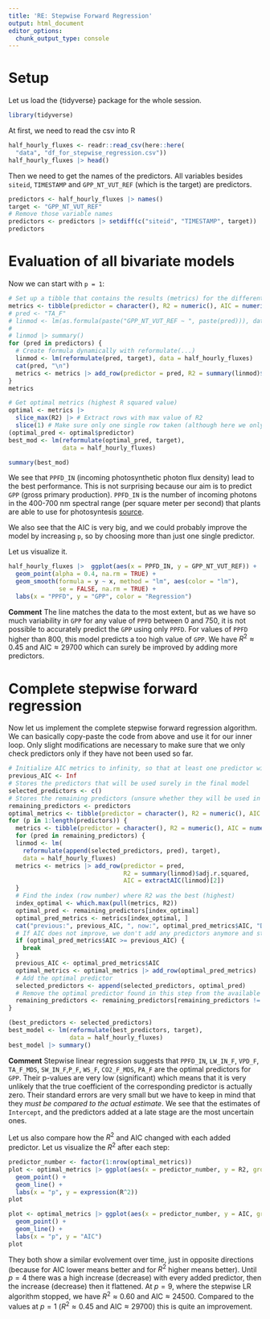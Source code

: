 ```yaml
---
title: 'RE: Stepwise Forward Regression'
output: html_document
editor_options: 
  chunk_output_type: console
---
```

# Setup
Let us load the {tidyverse} package for the whole session.
```r
library(tidyverse)
```


At first, we need to read the csv into R
```r
half_hourly_fluxes <- readr::read_csv(here::here(
  "data", "df_for_stepwise_regression.csv"))
half_hourly_fluxes |> head()
```

Then we need to get the names of the predictors. All variables besides `siteid`,
`TIMESTAMP` and `GPP_NT_VUT_REF` (which is the target) are predictors.

```r
predictors <- half_hourly_fluxes |> names()
target <- "GPP_NT_VUT_REF"
# Remove those variable names
predictors <- predictors |> setdiff(c("siteid", "TIMESTAMP", target))
predictors
```

# Evaluation of all bivariate models
Now we can start with `p = 1`:
```r
# Set up a tibble that contains the results (metrics) for the different models
metrics <- tibble(predictor = character(), R2 = numeric(), AIC = numeric())
# pred <- "TA_F"
# linmod <- lm(as.formula(paste("GPP_NT_VUT_REF ~ ", paste(pred))), data = half_hourly_fluxes)
# 
# linmod |> summary()
for (pred in predictors) {
  # Create formula dynamically with reformulate(...)
  linmod <- lm(reformulate(pred, target), data = half_hourly_fluxes)
  cat(pred, "\n")
  metrics <- metrics |> add_row(predictor = pred, R2 = summary(linmod)$adj.r.squared, AIC = extractAIC(linmod)[2])
}
metrics

# Get optimal metrics (highest R squared value)
optimal <- metrics |> 
  slice_max(R2) |> # Extract rows with max value of R2
  slice(1) # Make sure only one single row taken (although here we only have single max.)
(optimal_pred <- optimal$predictor)
best_mod <- lm(reformulate(optimal_pred, target), 
               data = half_hourly_fluxes)

summary(best_mod)
```
We see that `PPFD_IN` (incoming photosynthetic photon flux density) lead to the best performance. This is not surprising because our aim is to predict `GPP` (gross primary production). `PPFD_IN` is the number of incoming photons in the 400-700 nm spectral range (per square meter per second) that plants are able to use for photosyntesis [source](https://en.wikipedia.org/wiki/Photosynthetically_active_radiation).


We also see that the AIC is very big, and we could probably improve the model by increasing `p`, so by choosing more than just one single predictor.

Let us visualize it.
```r
half_hourly_fluxes |>  ggplot(aes(x = PPFD_IN, y = GPP_NT_VUT_REF)) +
  geom_point(alpha = 0.4, na.rm = TRUE) +
  geom_smooth(formula = y ~ x, method = "lm", aes(color = "lm"), 
              se = FALSE, na.rm = TRUE) +
  labs(x = "PPFD", y = "GPP", color = "Regression")
```

**Comment**
The line matches the data to the most extent, but as we have so much variability in `GPP` for any value of `PPFD` between 0 and 750, it is not possible to accurately predict the `GPP` using only `PPFD`.
For values of `PPFD` higher than 800, this model predicts a too high value of `GPP`.
We have $R^2 \approx 0.45$ and $\text{AIC} \approx 29700$ which can surely be improved by adding more predictors.

# Complete stepwise forward regression
Now let us implement the complete stepwise forward regression algorithm.
We can basically copy-paste the code from above and use it for our inner loop.
Only slight modifications are necessary to make sure that we only check predictors only if they have not been used so far.

```r
# Initialize AIC metrics to infinity, so that at least one predictor will be chosen.
previous_AIC <- Inf
# Stores the predictors that will be used surely in the final model
selected_predictors <- c()
# Stores the remaining predictors (unsure whether they will be used in final model)
remaining_predictors <- predictors
optimal_metrics <- tibble(predictor = character(), R2 = numeric(), AIC = numeric())
for (p in 1:length(predictors)) {
  metrics <- tibble(predictor = character(), R2 = numeric(), AIC = numeric())
  for (pred in remaining_predictors) {
  linmod <- lm(
    reformulate(append(selected_predictors, pred), target), 
    data = half_hourly_fluxes)
  metrics <- metrics |> add_row(predictor = pred, 
                                R2 = summary(linmod)$adj.r.squared, 
                                AIC = extractAIC(linmod)[2])
  }
  # Find the index (row number) where R2 was the best (highest)
  index_optimal <- which.max(pull(metrics, R2))
  optimal_pred <- remaining_predictors[index_optimal]
  optimal_pred_metrics <- metrics[index_optimal, ]
  cat("previous:", previous_AIC, ", now:", optimal_pred_metrics$AIC, "Did not improve\n")
  # If AIC does not improve, we don't add any predictors anymore and stop the algorithm.
  if (optimal_pred_metrics$AIC >= previous_AIC) {
    break
  }
  previous_AIC <- optimal_pred_metrics$AIC
  optimal_metrics <- optimal_metrics |> add_row(optimal_pred_metrics)
  # Add the optimal predictor
  selected_predictors <- append(selected_predictors, optimal_pred)
  # Remove the optimal predictor found in this step from the available predictors
  remaining_predictors <- remaining_predictors[remaining_predictors != optimal_pred]
}

(best_predictors <- selected_predictors)
best_model <- lm(reformulate(best_predictors, target), 
                 data = half_hourly_fluxes)
best_model |> summary()
```

**Comment**
Stepwise linear regression suggests that `PPFD_IN`, `LW_IN_F`, `VPD_F`, `TA_F_MDS`, `SW_IN_F`,`P_F`, `WS_F`,  `CO2_F_MDS`, `PA_F` are the optimal predictors for `GPP`.
Their p-values are very low (significant) which means that it is very unlikely that the true coefficient of the corresponding predictor is actually zero.
Their standard errors are very small but we have to keep in mind that they *must be compared to the actual estimate*. We see that the estimates of `Intercept`, and the predictors
added at a late stage are the most uncertain ones.

Let us also compare how the $R^2$ and $\text{AIC}$ changed with each added predictor.
Let us visualize the $R^2$ after each step:
```r
predictor_number <- factor(1:nrow(optimal_metrics))
plot <- optimal_metrics |> ggplot(aes(x = predictor_number, y = R2, group = 1)) +
  geom_point() +
  geom_line() +
  labs(x = "p", y = expression(R^2))
plot

plot <- optimal_metrics |> ggplot(aes(x = predictor_number, y = AIC, group = 1)) +
  geom_point() +
  geom_line() +
  labs(x = "p", y = "AIC")
plot
```

They both show a similar evolvement over time, just in opposite directions (because for $\text{AIC}$ lower means better and for $R^2$ higher means better). Until $p = 4$ there was a high increase (decrease) with every added predictor, then the increase (decrease) then it flattened.
At $p = 9$, where the stepwise LR algorithm stopped, we have $R^2 \approx 0.60$ and $\text{AIC} \approx 24500$.
Compared to the values at $p = 1$ ($R^2 \approx 0.45$ and $\text{AIC} \approx 29700$) this is quite an improvement.
